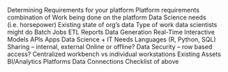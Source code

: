 Determining Requirements for your platform
Platform requirements combination of
Work being done on the platform
Data Science needs (i.e. horsepower)
Existing state of org’s data
Type of work data scientists might do
Batch Jobs
ETL
Reports
Data Generation
Real-Time Interactive 
Models
APIs
Apps
Data Science + IT Needs
Languages (R, Python, SQL)
Sharing -- internal, external
Online or offline?
Data Security -- row based access?
Centralized workbench vs individual workstations
Existing Assets
BI/Analytics Platforms
Data Connections
Checklist of above
